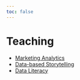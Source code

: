 ```yaml
---
toc: false
---
```


# Teaching

- [Marketing Analytics](https://wu-rds.github.io/MA2024/)
- [Data-based Storytelling](https://dwinkler.org/storytelling/)
- [Data Literacy](https://dwinkler.org/dl/)
